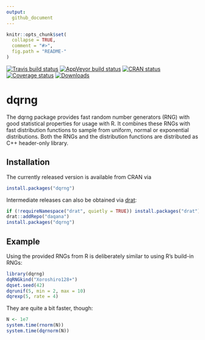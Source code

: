 ```yaml
---
output:
  github_document
---
```


<!-- README.md is generated from README.Rmd. Please edit that file -->

```r
knitr::opts_chunk$set(
  collapse = TRUE,
  comment = "#>",
  fig.path = "README-"
)
```

[![Travis build status](https://travis-ci.org/daqana/dqrng.svg?branch=master)](https://travis-ci.org/daqana/dqrng)
[![AppVeyor build status](https://ci.appveyor.com/api/projects/status/github/daqana/dqrng?branch=master&svg=true)](https://ci.appveyor.com/project/rstub/dqrng)
[![CRAN status](https://www.r-pkg.org/badges/version/dqrng)](https://cran.r-project.org/package=dqrng)
[![Coverage status](https://codecov.io/gh/daqana/dqrng/branch/master/graph/badge.svg)](https://codecov.io/github/daqana/dqrng?branch=master)
[![Downloads](http://cranlogs.r-pkg.org/badges/dqrng?color=brightgreen)](http://www.r-pkg.org/pkg/dqrng)

# dqrng

The dqrng package provides fast random number generators (RNG) with good statistical properties for usage with R.
It combines these RNGs with fast distribution functions to sample from uniform, normal or exponential distributions.
Both the RNGs and the distribution functions are distributed as C++ header-only library.

## Installation

The currently released version is available from CRAN via

```r
install.packages("dqrng")
```

Intermediate releases can also be obtained via
[drat](https://cran.r-project.org/package=drat):

```r
if (!requireNamespace("drat", quietly = TRUE)) install.packages("drat")
drat::addRepo("daqana")
install.packages("dqrng")
```

## Example

Using the provided RNGs from R is deliberately similar to using R's build-in RNGs:

```r
library(dqrng)
dqRNGkind("Xoroshiro128+")
dqset.seed(42)
dqrunif(5, min = 2, max = 10)
dqrexp(5, rate = 4)
```

They are quite a bit faster, though:

```r
N <- 1e7
system.time(rnorm(N))
system.time(dqrnorm(N))
```
